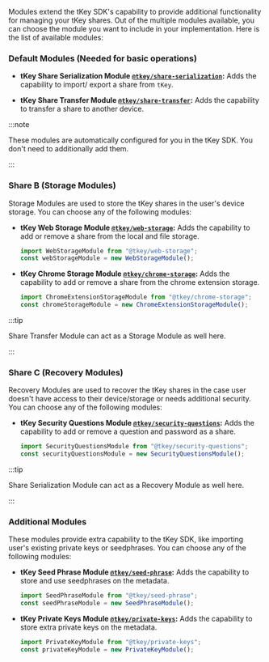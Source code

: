Modules extend the tKey SDK's capability to provide additional functionality for managing your tKey shares. Out of the multiple modules available, you
can choose the module you want to include in your implementation. Here is the list of available modules:

### Default Modules (Needed for basic operations)

- **tKey Share Serialization Module [`@tkey/share-serialization`](/sdk/self-host/modules/share-serialization):** Adds the capability to import/ export
  a share from `tKey`.

- **tKey Share Transfer Module [`@tkey/share-transfer`](/sdk/self-host/modules/share-transfer):** Adds the capability to transfer a share to another
  device.

:::note

These modules are automatically configured for you in the tKey SDK. You don't need to additionally add them.

:::

### Share B (Storage Modules)

Storage Modules are used to store the tKey shares in the user's device storage. You can choose any of the following modules:

- **tKey Web Storage Module [`@tkey/web-storage`](/sdk/self-host/modules/web-storage):** Adds the capability to add or remove a share from the local
  and file storage.

  ```ts
  import WebStorageModule from "@tkey/web-storage";
  const webStorageModule = new WebStorageModule();
  ```

- **tKey Chrome Storage Module [`@tkey/chrome-storage`](/sdk/self-host/modules/chrome-storage):** Adds the capability to add or remove a share from
  the chrome extension storage.

  ```ts
  import ChromeExtensionStorageModule from "@tkey/chrome-storage";
  const chromeStorageModule = new ChromeExtensionStorageModule();
  ```

:::tip

Share Transfer Module can act as a Storage Module as well here.

:::

### Share C (Recovery Modules)

Recovery Modules are used to recover the tKey shares in the case user doesn't have access to their device/storage or needs additional security. You
can choose any of the following modules:

- **tKey Security Questions Module [`@tkey/security-questions`](/sdk/self-host/modules/security-questions):** Adds the capability to add or remove a
  question and password as a share.

  ```ts
  import SecurityQuestionsModule from "@tkey/security-questions";
  const securityQuestionsModule = new SecurityQuestionsModule();
  ```

:::tip

Share Serialization Module can act as a Recovery Module as well here.

:::

### Additional Modules

These modules provide extra capability to the tKey SDK, like importing user's existing private keys or seedphrases. You can choose any of the
following modules:

- **tKey Seed Phrase Module [`@tkey/seed-phrase`](/sdk/self-host/modules/seed-phrase):** Adds the capability to store and use seedphrases on the
  metadata.

  ```ts
  import SeedPhraseModule from "@tkey/seed-phrase";
  const seedPhraseModule = new SeedPhraseModule();
  ```

- **tKey Private Keys Module [`@tkey/private-keys`](/sdk/self-host/modules/private-keys):** Adds the capability to store extra private keys on the
  metadata.

  ```ts
  import PrivateKeyModule from "@tkey/private-keys";
  const privateKeyModule = new PrivateKeyModule();
  ```
